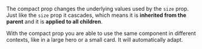 The compact prop changes the underlying values used by the `size` prop. Just like the `size` prop it cascades, which means it is **inherited from the parent** and it is **applied to all children**.

With the compact prop you are able to use the same component in different contexts, like in a large hero or a small card. It will automatically adapt.
